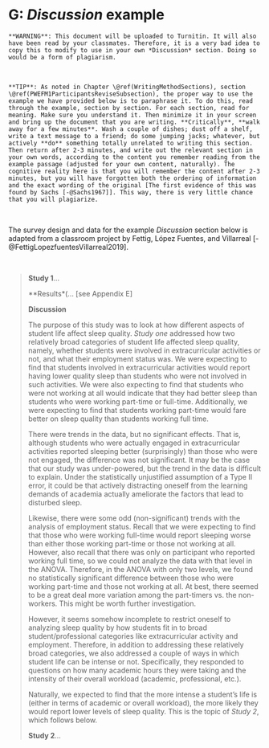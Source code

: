 # G: *Discussion* example {-}

```block2
**WARNING**: This document will be uploaded to Turnitin. It will also have been read by your classmates. Therefore, it is a very bad idea to copy this to modify to use in your own *Discussion* section. Doing so would be a form of plagiarism. 
```

<br/>

```block2
**TIP**: As noted in Chapter \@ref(WritingMethodSections), section \@ref(PWEFM1ParticipantsReviseSubsection), the proper way to use the example we have provided below is to paraphrase it. To do this, read through the example, section by section. For each section, read for meaning. Make sure you understand it. Then minimize it in your screen and bring up the document that you are writing. **Critically**, **walk away for a few minutes**. Wash a couple of dishes; dust off a shelf, write a text message to a friend; do some jumping jacks; whatever, but actively **do** something totally unrelated to writing this section. Then return after 2-3 minutes, and write out the relevant section in your own words, according to the content you remember reading from the example passage (adjusted for your own content, naturally). The cognitive reality here is that you will remember the content after 2-3 minutes, but you will have forgotten both the ordering of information and the exact wording of the original [The first evidence of this was found by Sachs [-@Sachs1967]]. This way, there is very little chance that you will plagiarize.
```

<br/>

The survey design and data for the example *Discussion* section below is adapted from a classroom project by Fettig, López Fuentes, and Villarreal [-@FettigLopezfuentesVillarreal2019].

<br/>

>**Study 1**...
>
>**Results*(... [see Appendix E]
>
>**Discussion**
>
>The purpose of this study was to look at how different aspects of student life affect sleep quality. *Study one* addressed how two relatively broad categories of student life affected sleep quality, namely, whether students were involved in extracurricular activities or not, and what their employment status was. We were expecting to find that students involved in extracurricular activities would report having lower quality sleep than students who were not involved in such activities. We were also expecting to find that students who were not working at all would indicate that they had better sleep than students who were working part-time or full-time. Additionally, we were expecting to find that students working part-time would fare better on sleep quality than students working full time.
>
>There were trends in the data, but no significant effects. That is, although students who were actually engaged in extracurricular activities reported sleeping better (surprisingly) than those who were not engaged, the difference was not significant. It may be the case that our study was under-powered, but the trend in the data is difficult to explain. Under the statistically unjustified assumption of a Type II error, it could be that actively distracting oneself from the learning demands of academia actually ameliorate the factors that lead to disturbed sleep.
>
>Likewise, there were some odd (non-significant) trends with the analysis of employment status. Recall that we were expecting to find that those who were working full-time would report sleeping worse than either those working part-time or those not working at all. However, also recall that there was only on participant who reported working full time, so we could not analyze the data with that level in the ANOVA. Therefore, in the ANOVA with only two levels, we found no statistically significant difference between those who were working part-time and those not working at all. At best, there seemed to be a great deal more variation among the part-timers vs. the non-workers. This might be worth further investigation.
>
>However, it seems somehow incomplete to restrict oneself to analyzing sleep quality by how students fit in to broad student/professional categories like extracurricular activity and employment. Therefore, in addition to addressing these relatively broad categories, we also addressed a couple of ways in which student life can be intense or not. Specifically, they responded to questions on how many academic hours they were taking and the intensity of their overall workload (academic, professional, etc.).
>
>Naturally, we expected to find that the more intense a student's life is (either in terms of academic or overall workload), the more likely they would report lower levels of sleep quality. This is the topic of *Study 2*, which follows below. 
>
>**Study 2**...